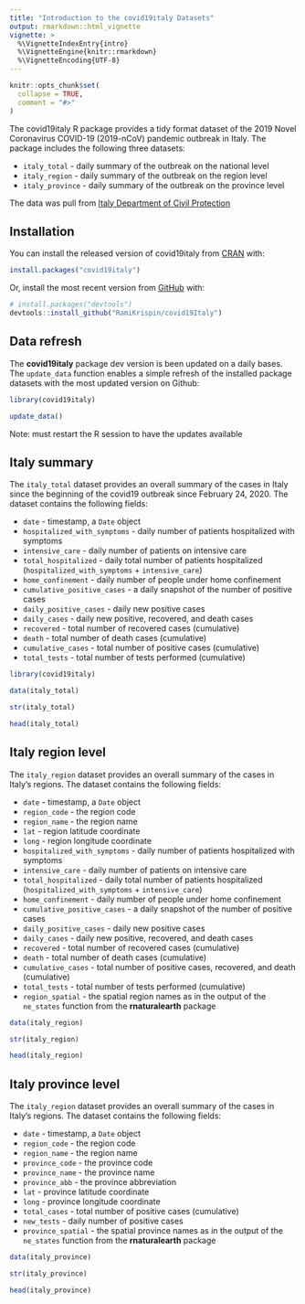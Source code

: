 ```yaml
---
title: "Introduction to the covid19italy Datasets"
output: rmarkdown::html_vignette
vignette: >
  %\VignetteIndexEntry{intro}
  %\VignetteEngine{knitr::rmarkdown}
  %\VignetteEncoding{UTF-8}
---
```


```r
knitr::opts_chunk$set(
  collapse = TRUE,
  comment = "#>"
)
```

The covid19italy R package provides a tidy format dataset of the 2019 Novel Coronavirus COVID-19 (2019-nCoV) pandemic outbreak in Italy. The package includes the following three datasets:

- `italy_total` - daily summary of the outbreak on the national level
- `italy_region` - daily summary of the outbreak on the region level
- `italy_province` - daily summary of the outbreak on the province level

The data was pull from [Italy Department of Civil Protection](http://www.protezionecivile.it/)

## Installation

You can install the released version of covid19italy from [CRAN](https://cran.r-project.org/web/packages/covid19italy/index.html) with:

``` r
install.packages("covid19italy")
```

Or, install the most recent version from [GitHub](https://github.com/RamiKrispin/covid19italy) with:

``` r
# install.packages("devtools")
devtools::install_github("RamiKrispin/covid19Italy")
```
## Data refresh


The **covid19italy** package dev version is been updated on a daily bases. The `update_data` function enables a simple refresh of the installed package datasets with the most updated version on Github:

``` r
library(covid19italy)

update_data()
```

Note: must restart the R session to have the updates available

## Italy summary

The `italy_total` dataset provides an overall summary of the cases in Italy since the beginning of the covid19 outbreak since February 24, 2020. The dataset contains the following fields:

* `date` - timestamp, a `Date` object
* `hospitalized_with_symptoms` - daily number of patients hospitalized with symptoms
* `intensive_care` - daily number of patients on intensive care
* `total_hospitalized` - daily total number of patients hospitalized (`hospitalized_with_symptoms` + `intensive_care`)
* `home_confinement` - daily number of people under home confinement
* `cumulative_positive_cases` - a daily snapshot of the number of positive cases
* `daily_positive_cases` - daily new positive cases
* `daily_cases` - daily new positive, recovered, and death cases
* `recovered` - total number of recovered cases (cumulative)
* `death` - total number of death cases (cumulative)
* `cumulative_cases` - total number of positive cases (cumulative)
* `total_tests` - total number of tests performed (cumulative)


```r
library(covid19italy)

data(italy_total)

str(italy_total)

head(italy_total)
```



## Italy region level

The `italy_region` dataset provides an overall summary of the cases in Italy's regions. The dataset contains the following fields:

* `date` - timestamp, a `Date` object
* `region_code` - the region code
* `region_name` - the region name
* `lat` - region latitude coordinate
* `long` - region longitude coordinate
* `hospitalized_with_symptoms` - daily number of patients hospitalized with symptoms
* `intensive_care` - daily number of patients on intensive care
* `total_hospitalized` - daily total number of patients hospitalized (`hospitalized_with_symptoms` + `intensive_care`)
* `home_confinement` - daily number of people under home confinement
* `cumulative_positive_cases` - a daily snapshot of the number of positive cases
* `daily_positive_cases` - daily new positive cases
* `daily_cases` - daily new positive, recovered, and death cases
* `recovered` - total number of recovered cases (cumulative)
* `death` - total number of death cases (cumulative)
* `cumulative_cases` - total number of positive cases, recovered, and death (cumulative)
* `total_tests` - total number of tests performed (cumulative)
* `region_spatial` - the spatial region names as in the output of the `ne_states` function from the **rnaturalearth** package  


```r
data(italy_region)

str(italy_region)

head(italy_region)
```

## Italy province level

The `italy_region` dataset provides an overall summary of the cases in Italy's regions. The dataset contains the following fields:

* `date` - timestamp, a `Date` object
* `region_code` - the region code
* `region_name` - the region name
* `province_code` - the province code
* `province_name` - the province name
* `province_abb` - the province abbreviation
* `lat` - province latitude coordinate
* `long` - province longitude coordinate
* `total_cases` - total number of positive cases (cumulative)
* `new_tests` - daily number of positive cases
* `province_spatial` - the spatial province names as in the output of the `ne_states` function from the **rnaturalearth** package


```r
data(italy_province)

str(italy_province)

head(italy_province)
```

